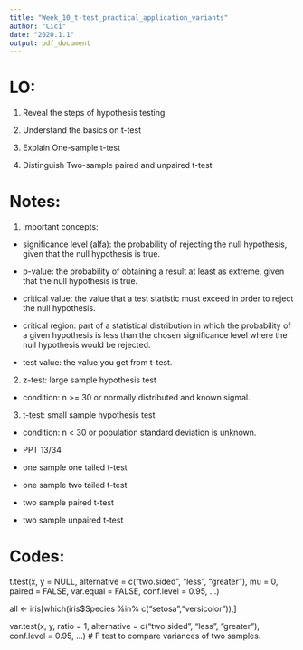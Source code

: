 ```yaml
---
title: "Week_10_t-test_practical_application_variants"
author: "Cici"
date: "2020.1.1"
output: pdf_document
---
```


# LO:

1. Reveal the steps of hypothesis testing

2. Understand the basics on t-test

3. Explain One-sample t-test

4. Distinguish Two-sample paired and unpaired t-test

# Notes:

1. Important concepts:

- significance level (alfa): the probability of rejecting the null hypothesis, given that the null hypothesis is true.

- p-value: the probability of obtaining a result at least as extreme, given that the null hypothesis is true.

- critical value: the value that a test statistic must exceed in order to reject the null hypothesis.

- critical region: part of a statistical distribution in which the probability of a given hypothesis is less than the chosen significance level where the null hypothesis would be rejected.

- test value: the value you get from t-test.

2. z-test: large sample hypothesis test

- condition: n >= 30 or normally distributed and known sigmal.

3. t-test: small sample hypothesis test

- condition: n < 30 or population standard deviation is unknown.

- PPT 13/34

- one sample one tailed t-test

- one sample two tailed t-test

- two sample paired t-test

- two sample unpaired t-test

# Codes:

t.test(x, y = NULL,
       alternative = c("two.sided", "less", "greater"),
       mu = 0, paired = FALSE, var.equal = FALSE,
       conf.level = 0.95, ...)

all <- iris[which(iris$Species %in% c("setosa","versicolor")),]

var.test(x, y, ratio = 1,
         alternative = c("two.sided", "less", "greater"),
         conf.level = 0.95, ...) # F test to compare variances of two samples.